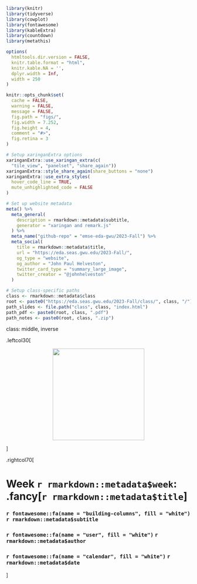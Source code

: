 ```r
library(knitr)
library(tidyverse)
library(cowplot)
library(fontawesome)
library(kableExtra)
library(countdown)
library(metathis)

options(
  htmltools.dir.version = FALSE,
  knitr.table.format = "html",
  knitr.kable.NA = '',
  dplyr.width = Inf,
  width = 250
)

knitr::opts_chunk$set(
  cache = FALSE,
  warning = FALSE,
  message = FALSE,
  fig.path = "figs/",
  fig.width = 7.252,
  fig.height = 4,
  comment = "#>",
  fig.retina = 3
)

# Setup xaringanExtra options
xaringanExtra::use_xaringan_extra(c(
  "tile_view", "panelset", "share_again"))
xaringanExtra::style_share_again(share_buttons = "none")
xaringanExtra::use_extra_styles(
  hover_code_line = TRUE,
  mute_unhighlighted_code = FALSE
)

# Set up website metadata
meta() %>%
  meta_general(
    description = rmarkdown::metadata$subtitle,
    generator = "xaringan and remark.js"
  ) %>%
  meta_name("github-repo" = "emse-eda-gwu/2023-Fall") %>%
  meta_social(
    title = rmarkdown::metadata$title,
    url = "https://eda.seas.gwu.edu/2023-Fall/",
    og_type = "website",
    og_author = "John Paul Helveston",
    twitter_card_type = "summary_large_image",
    twitter_creator = "@johnhelveston"
  )

# Setup class-specific paths
class <- rmarkdown::metadata$class
root <- paste0("https://eda.seas.gwu.edu/2023-Fall/class/", class, "/")
path_slides <- file.path("class", class, "index.html")
path_pdf <- paste0(root, class, ".pdf")
path_notes <- paste0(root, class, ".zip")
```

class: middle, inverse

.leftcol30[

<center>
<img src="https://eda.seas.gwu.edu/images/logo.png" width=250>
</center>

]

.rightcol70[

# Week `r rmarkdown::metadata$week`: .fancy[`r rmarkdown::metadata$title`]

### `r fontawesome::fa(name = "building-columns", fill = "white")` `r rmarkdown::metadata$subtitle`
### `r fontawesome::fa(name = "user", fill = "white")` `r rmarkdown::metadata$author`
### `r fontawesome::fa(name = "calendar", fill = "white")` `r rmarkdown::metadata$date`

]
